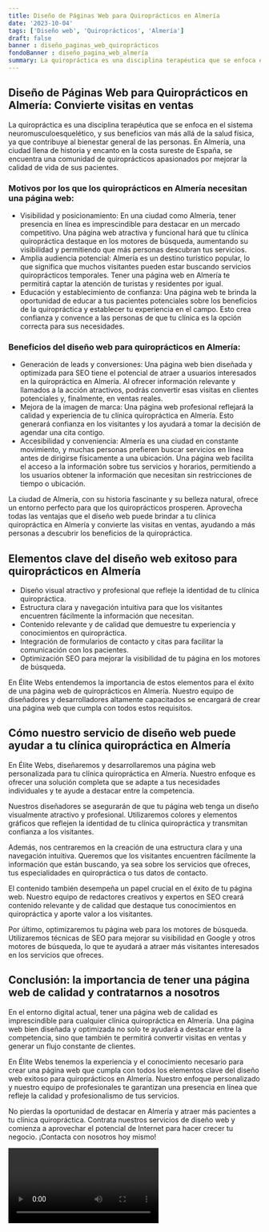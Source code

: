 ```yaml
---
title: Diseño de Páginas Web para Quiroprácticos en Almería
date: '2023-10-04'
tags: ['Diseño web', 'Quiroprácticos', 'Almería']
draft: false
banner : diseño_paginas_web_quiroprácticos
fondoBanner : diseño_pagina_web_almería
summary: La quiropráctica es una disciplina terapéutica que se enfoca en el sistema neuromusculoesquelético, y sus beneficios van más allá de la salud física, ya que contribuye al bienestar general de las personas. En Almería, una ciudad llena de historia y encanto en la costa sureste de España, se encuentra una comunidad de quiroprácticos apasionados por mejorar la calidad de vida de sus pacientes.
---
```


## Diseño de Páginas Web para Quiroprácticos en Almería: Convierte visitas en ventas

La quiropráctica es una disciplina terapéutica que se enfoca en el sistema neuromusculoesquelético, y sus beneficios van más allá de la salud física, ya que contribuye al bienestar general de las personas. En Almería, una ciudad llena de historia y encanto en la costa sureste de España, se encuentra una comunidad de quiroprácticos apasionados por mejorar la calidad de vida de sus pacientes.

### Motivos por los que los quiroprácticos en Almería necesitan una página web:
- Visibilidad y posicionamiento: En una ciudad como Almería, tener presencia en línea es imprescindible para destacar en un mercado competitivo. Una página web atractiva y funcional hará que tu clínica quiropráctica destaque en los motores de búsqueda, aumentando su visibilidad y permitiendo que más personas descubran tus servicios.
- Amplia audiencia potencial: Almería es un destino turístico popular, lo que significa que muchos visitantes pueden estar buscando servicios quiroprácticos temporales. Tener una página web en Almería te permitirá captar la atención de turistas y residentes por igual.
- Educación y establecimiento de confianza: Una página web te brinda la oportunidad de educar a tus pacientes potenciales sobre los beneficios de la quiropráctica y establecer tu experiencia en el campo. Esto crea confianza y convence a las personas de que tu clínica es la opción correcta para sus necesidades.

### Beneficios del diseño web para quiroprácticos en Almería:
- Generación de leads y conversiones: Una página web bien diseñada y optimizada para SEO tiene el potencial de atraer a usuarios interesados en la quiropráctica en Almería. Al ofrecer información relevante y llamados a la acción atractivos, podrás convertir esas visitas en clientes potenciales y, finalmente, en ventas reales.
- Mejora de la imagen de marca: Una página web profesional reflejará la calidad y experiencia de tu clínica quiropráctica en Almería. Esto generará confianza en los visitantes y los ayudará a tomar la decisión de agendar una cita contigo.
- Accesibilidad y conveniencia: Almería es una ciudad en constante movimiento, y muchas personas prefieren buscar servicios en línea antes de dirigirse físicamente a una ubicación. Una página web facilita el acceso a la información sobre tus servicios y horarios, permitiendo a los usuarios obtener la información que necesitan sin restricciones de tiempo o ubicación.

La ciudad de Almería, con su historia fascinante y su belleza natural, ofrece un entorno perfecto para que los quiroprácticos prosperen. Aprovecha todas las ventajas que el diseño web puede brindar a tu clínica quiropráctica en Almería y convierte las visitas en ventas, ayudando a más personas a descubrir los beneficios de la quiropráctica.

<GifSeo />

<Cta />

## Elementos clave del diseño web exitoso para quiroprácticos en Almería

- Diseño visual atractivo y profesional que refleje la identidad de tu clínica quiropráctica.
- Estructura clara y navegación intuitiva para que los visitantes encuentren fácilmente la información que necesitan.
- Contenido relevante y de calidad que demuestre tu experiencia y conocimientos en quiropráctica.
- Integración de formularios de contacto y citas para facilitar la comunicación con los pacientes.
- Optimización SEO para mejorar la visibilidad de tu página en los motores de búsqueda.

En Élite Webs entendemos la importancia de estos elementos para el éxito de una página web de quiroprácticos en Almería. Nuestro equipo de diseñadores y desarrolladores altamente capacitados se encargará de crear una página web que cumpla con todos estos requisitos.

## Cómo nuestro servicio de diseño web puede ayudar a tu clínica quiropráctica en Almería

En Élite Webs, diseñaremos y desarrollaremos una página web personalizada para tu clínica quiropráctica en Almería. Nuestro enfoque es ofrecer una solución completa que se adapte a tus necesidades individuales y te ayude a destacar entre la competencia.

Nuestros diseñadores se asegurarán de que tu página web tenga un diseño visualmente atractivo y profesional. Utilizaremos colores y elementos gráficos que reflejen la identidad de tu clínica quiropráctica y transmitan confianza a los visitantes.

Además, nos centraremos en la creación de una estructura clara y una navegación intuitiva. Queremos que los visitantes encuentren fácilmente la información que están buscando, ya sea sobre los servicios que ofreces, tus especialidades en quiropráctica o tus datos de contacto.

El contenido también desempeña un papel crucial en el éxito de tu página web. Nuestro equipo de redactores creativos y expertos en SEO creará contenido relevante y de calidad que destaque tus conocimientos en quiropráctica y aporte valor a los visitantes.

Por último, optimizaremos tu página web para los motores de búsqueda. Utilizaremos técnicas de SEO para mejorar su visibilidad en Google y otros motores de búsqueda, lo que te ayudará a atraer más visitantes interesados en los servicios que ofreces.

## Conclusión: la importancia de tener una página web de calidad y contratarnos a nosotros

En el entorno digital actual, tener una página web de calidad es imprescindible para cualquier clínica quiropráctica en Almería. Una página web bien diseñada y optimizada no solo te ayudará a destacar entre la competencia, sino que también te permitirá convertir visitas en ventas y generar un flujo constante de clientes.

En Élite Webs tenemos la experiencia y el conocimiento necesario para crear una página web que cumpla con todos los elementos clave del diseño web exitoso para quiroprácticos en Almería. Nuestro enfoque personalizado y nuestro equipo de profesionales te garantizan una presencia en línea que refleje la calidad y profesionalismo de tus servicios.

No pierdas la oportunidad de destacar en Almería y atraer más pacientes a tu clínica quiropráctica. Contrata nuestros servicios de diseño web y comienza a aprovechar el potencial de Internet para hacer crecer tu negocio. ¡Contacta con nosotros hoy mismo!

<Video />

<CtaBot job='Quiroprácticos' city='Almería'/>

<Gmaps query='Almería+españa+maps' />